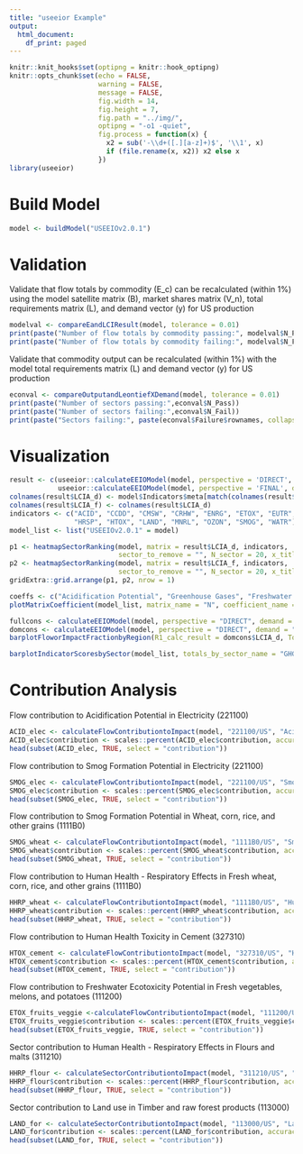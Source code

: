 ```yaml
---
title: "useeior Example"
output:
  html_document:
    df_print: paged
---
```


```r
knitr::knit_hooks$set(optipng = knitr::hook_optipng)
knitr::opts_chunk$set(echo = FALSE,
                      warning = FALSE,
                      message = FALSE,
                      fig.width = 14,
                      fig.height = 7,
                      fig.path = "../img/",
                      optipng = "-o1 -quiet",
                      fig.process = function(x) {
                        x2 = sub('-\\d+([.][a-z]+)$', '\\1', x)
                        if (file.rename(x, x2)) x2 else x
                      })
library(useeior)
```

# Build Model

```r
model <- buildModel("USEEIOv2.0.1")
```

# Validation

Validate that flow totals by commodity (E_c) can be recalculated (within 1%) using the model satellite matrix (B), market shares matrix (V_n), total requirements matrix (L), and demand vector (y) for US production 
```r
modelval <- compareEandLCIResult(model, tolerance = 0.01)
print(paste("Number of flow totals by commodity passing:", modelval$N_Pass))
print(paste("Number of flow totals by commodity failing:", modelval$N_Fail))
```

Validate that commodity output can be recalculated (within 1%) with the model total requirements matrix (L) and demand vector (y) for US production
```r
econval <- compareOutputandLeontiefXDemand(model, tolerance = 0.01)
print(paste("Number of sectors passing:",econval$N_Pass))
print(paste("Number of sectors failing:",econval$N_Fail))
print(paste("Sectors failing:", paste(econval$Failure$rownames, collapse = ", ")))
```

# Visualization
```r
result <- c(useeior::calculateEEIOModel(model, perspective = 'DIRECT', demand = "Production"),
            useeior::calculateEEIOModel(model, perspective = 'FINAL', demand = "Consumption"))
colnames(result$LCIA_d) <- model$Indicators$meta[match(colnames(result$LCIA_d), model$Indicators$meta$Name), "Code"]
colnames(result$LCIA_f) <- colnames(result$LCIA_d)
indicators <- c("ACID", "CCDD", "CMSW", "CRHW", "ENRG", "ETOX", "EUTR", "GHG",
                "HRSP", "HTOX", "LAND", "MNRL", "OZON", "SMOG", "WATR")
model_list <- list("USEEIOv2.0.1" = model)
```

```r
p1 <- heatmapSectorRanking(model, matrix = result$LCIA_d, indicators,
                           sector_to_remove = "", N_sector = 20, x_title = "US production demand & direct perspective")
p2 <- heatmapSectorRanking(model, matrix = result$LCIA_f, indicators,
                           sector_to_remove = "", N_sector = 20, x_title = "US consumption demand & final perspective")
gridExtra::grid.arrange(p1, p2, nrow = 1)
```

```r
coeffs <- c("Acidification Potential", "Greenhouse Gases", "Freshwater withdrawals")
plotMatrixCoefficient(model_list, matrix_name = "N", coefficient_name = coeffs, sector_to_remove = "", y_title = coeffs, y_label = "Name")
```

```r
fullcons <- calculateEEIOModel(model, perspective = "DIRECT", demand = "Consumption",  use_domestic_requirements = FALSE)
domcons <- calculateEEIOModel(model, perspective = "DIRECT", demand = "Consumption", use_domestic_requirements = TRUE)
barplotFloworImpactFractionbyRegion(R1_calc_result = domcons$LCIA_d, Total_calc_result = fullcons$LCIA_d, x_title = "")
```

```r
barplotIndicatorScoresbySector(model_list, totals_by_sector_name = "GHG", indicator_name = "Greenhouse Gases", sector = FALSE, y_title = "Greenhouse Gases")
```

# Contribution Analysis

Flow contribution to Acidification Potential in Electricity (221100)
```r
ACID_elec <- calculateFlowContributiontoImpact(model, "221100/US", "Acidification Potential")
ACID_elec$contribution <- scales::percent(ACID_elec$contribution, accuracy = 0.1)
head(subset(ACID_elec, TRUE, select = "contribution"))
```

Flow contribution to Smog Formation Potential in Electricity (221100)
```r
SMOG_elec <- calculateFlowContributiontoImpact(model, "221100/US", "Smog Formation Potential")
SMOG_elec$contribution <- scales::percent(SMOG_elec$contribution, accuracy = 0.1)
head(subset(SMOG_elec, TRUE, select = "contribution"))
```

Flow contribution to Smog Formation Potential in Wheat, corn, rice, and other grains (1111B0)
```r
SMOG_wheat <- calculateFlowContributiontoImpact(model, "1111B0/US", "Smog Formation Potential")
SMOG_wheat$contribution <- scales::percent(SMOG_wheat$contribution, accuracy = 0.1)
head(subset(SMOG_wheat, TRUE, select = "contribution"))
```

Flow contribution to Human Health - Respiratory Effects in Fresh wheat, corn, rice, and other grains (1111B0)
```r
HHRP_wheat <- calculateFlowContributiontoImpact(model, "1111B0/US", "Human Health - Respiratory Effects")
HHRP_wheat$contribution <- scales::percent(HHRP_wheat$contribution, accuracy = 0.1)
head(subset(HHRP_wheat, TRUE, select = "contribution"))
```

Flow contribution to Human Health Toxicity in Cement (327310)
```r
HTOX_cement <- calculateFlowContributiontoImpact(model, "327310/US", "Human Health Toxicity")
HTOX_cement$contribution <- scales::percent(HTOX_cement$contribution, accuracy = 0.1)
head(subset(HTOX_cement, TRUE, select = "contribution"))
```

Flow contribution to Freshwater Ecotoxicity Potential in Fresh vegetables, melons, and potatoes (111200)
```r
ETOX_fruits_veggie <-calculateFlowContributiontoImpact(model, "111200/US", "Freshwater Ecotoxicity Potential")
ETOX_fruits_veggie$contribution <- scales::percent(ETOX_fruits_veggie$contribution, accuracy = 0.1)
head(subset(ETOX_fruits_veggie, TRUE, select = "contribution"))
```

Sector contribution to Human Health - Respiratory Effects in Flours and malts (311210)
```r
HHRP_flour <- calculateSectorContributiontoImpact(model, "311210/US", "Human Health - Respiratory Effects")
HHRP_flour$contribution <- scales::percent(HHRP_flour$contribution, accuracy = 0.1)
head(subset(HHRP_flour, TRUE, select = "contribution"))
```

Sector contribution to Land use in Timber and raw forest products (113000)
```r
LAND_for <- calculateSectorContributiontoImpact(model, "113000/US", "Land use")
LAND_for$contribution <- scales::percent(LAND_for$contribution, accuracy = 0.1)
head(subset(LAND_for, TRUE, select = "contribution"))
```

